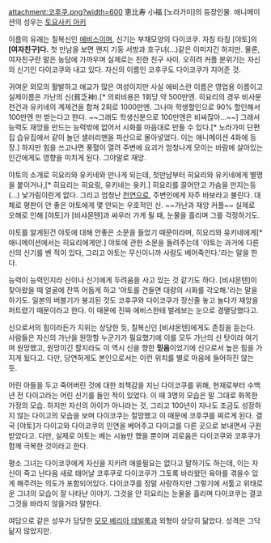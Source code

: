 attachment:코후쿠.png?width=600
恵比寿 小福
[노라가미]의 등장인물. 애니메이션의 성우는 [[토요사키 아키]]

이름의 유래는 칠복신인 [[에비스]]이며, 신기는 부채모양의 다이코쿠. 자칭 타칭 [야토]의 '''[여자친구]다.''' 첫 만남을 보면 왠지 기둥 서방과 호구녀(...)같은 이미지긴 하지만. 물론, 여자친구란 말은 농담에 가까우며 실제로는 친한 친구 사이. 오히려 커플 분위기는 자신의 신기인 다이코쿠와 내고 있다. 자신의 이름인 코후쿠도 다이코쿠가 지어준 것.

귀여운 외모의 활발하고 애교가 많은 여성이지만 사실 에비스란 이름은 영업용 이름이고 실제이름은 가난의 신(貧乏神).[* 의뢰비용은 1회당 약 500만엔. 히요리의 경우 비사문천건과 유키네의 계제건을 합쳐 2회로 1000만엔. 그나마 학생할인으로 90% 할인해서 100만엔 만 받는다고 한다. ~~그래도 학생신분으로 100만엔은 비싸잖아...~~] 그래서 능력도 재앙을 만드는 능력밖에 없어서 시화를 마음대로 만들 수 있다.[* 노라가미 단편집 습유집에서 같이 놀던 샐러리맨을 파산으로 몰아넣었다. 이는 애니메이션 4화에 등장.] 하지만 힘을 쓰고나면 풍혈이 열려 주변에 요괴가 엄청나게 모이는 바람에 살아있는 인간에게도 영향을 미치게 된다. 그야말로 재앙.

야토의 소개로 히요리와 유키네와 만나게 되는데, 첫만남부터 히요리와 유키네에게 별명을 붙이거나,[* 히요리는 히요링, 유키네는 윳키.] 히요리를 끌어안고 가슴을 만지는등(...) 낯가림이란게 없다. 그리고 엄청난 [[천연]]으로, 주변인에게 자주 바보라고 불린다. 대체로 평판이 안 좋은 야토에게 몇 안되는 우호적인 신. ~~가난과 재앙 커플~~ 실제로 오해로 인해 [야토]가 [비샤몬텐]과 싸우러 가게 될 때, 눈물을 흘리며 그를 걱정하기도.
 
야토를 알게된건 야토에 대해 안좋은 소문을 들었기 때문이라며, 히요리와 유키네에게[* 애니메이션에서는 히요리에게만.] 야토에 관한 소문을 들려주는데 '야토는 과거에 다른 신의 신기를 벤 적이 있다, 그리고 야토는 무신이니까 사람도 베어죽인다.'라는 말을 한다.

능력이 능력인지라 신이나 신기에게 두려움을 사고 있는 것 같기도 하다. [비샤몬텐]이 찾아왔을 때 얼굴에 잔뜩 어둡게 하고 '야토를 건들면 대량의 시화를 각오해.'라는 말을 하기도. 일본의 버블기가 붕괴된 것도 코후쿠와 다이코쿠가 정신줄 놓고 놀다가 재앙을 퍼트렸기 때문이라고 한다. 이 때문에 진짜 에비스한테 벌레보는 눈으로 경멸당했다고.

신으로서의 힘이라든가 지위는 상당한 듯, 칠복신인 [비샤몬텐]에게도 존칭을 듣는다. 사람들은 자신의 가난을 원망할 누군가가 필요했기에 이를 모두 가난의 신 탓이라 여기며 원망했고, 원망이긴 할지라도 이 역시 신을 향한 '''믿음'''이었기에 신으로서 높은 힘을 가지게 됬다고. 다만, 당연하게도 본인으로서는 이런 위치를 별로 마음에 들어하진 않는 듯.

어린 아들을 두고 죽어버린 것에 대한 죄책감을 지닌 다이코쿠를 위해, 현재로부터 수백년 전 다이고라는 어린 신기를 들인 적이 있었다. 이 때 3명의 모습은 말 그대로 화목한 가정의 모습. 하지만 자신의 아이가 아니라는 것, 그리고 100년이 지나도 조금도 성장하지 않는 다이고의 모습을 보며 다이코쿠는 절망했고 이 때문에 코후쿠를 찌르게 된다. 결국 [야토]가 다이고와 다이코쿠의 인연을 베어주고 다이고를 다른 곳으로 보내면서 구원받았다고. 다만, 실제로 야토는 베는 시늉만 했을 뿐이며 괴로움은 다이코쿠와 코후쿠가 함께 극복한 것이라고 한다.

평소 그녀는 다이코쿠에게 자신을 지키려 애쓸필요는 없다고 말하기도 하는데, 이는 자신이 죽고 난다음 새로 태어날 코후쿠로 다이코쿠가 그토록 바라왔던 육아를 겪을수 있게 해주려는 의도가 포함되어있다. 다이코쿠를 정말 사랑하지만 그렇기에 서툴고 위태로운 그녀의 모습이 잘 나타난 이야기. 그것을 안 히요리는 눈물을 흘리며 다이코쿠는 결코 그것을 바라지 않을거라 말한다.

여담으로 같은 성우가 담당한 [[모모 베리아 데빌룩]]과 외형이 상당히 닮았다. 성격은 그닥 닮지 않았지만.
